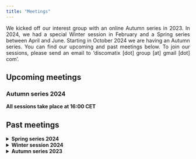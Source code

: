 ```yaml
---
title: "Meetings"
---
```


<style>
body {
  text-align: justify}

h1 {
  text-align: center
}
</style>

We kicked off our interest group with an online Autumn series in 2023. In 2024, we had a special Winter session in February and a Spring series between April and June. Starting in October 2024 we are having an Autumn series. You can find our upcoming and past meetings below. To join our sessions, please send an email to 'discomatix [dot] group [at] gmail [dot] com'.

## Upcoming meetings

### **Autumn series 2024** 

**All sessions take place at 16:00 CET**




## Past meetings


<details>
<summary>**Spring series 2024**</summary>

<details>
<summary>June 11 - **[Tatjana Scheffler](https://tscheffler.github.io/)**, ***Ruhr-Universität Bochum***</summary>

**Experimental Approaches to the Semantics and Pragmatics of Emojis**

Emojis are frequently used in digital communication: some estimates state that about every second chat message contains an emoji. This, together with the fact that they have replaced a range of other non-standard features of online writing, indicates that emojis fill a linguistic gap and carry important semantic and pragmatic information.
Recently, linguists have started to address the specific semantic and pragmatic role of emojis not only theoretically and based on corpus data, but also experimentally. In the talk, I will present recent research we have carried out jointly with collaborators, investigating the meaning of different types of emojis using rating studies, but also self-paced reading and free text questions.

In particular, I will report recent results on deriving semantic norms for face emojis (from four language communities) from human participants, and testing the subtle meaning differences between emojis that look visually similar. In this experiment, we compared emoji pairs with a visual difference that either does or does not correspond to a difference in human facial expressions according to an adaptation of the Facial Action Coding System. Our results show that the small differences between emoji pairs are meaningful in all pairs whether or not they correspond to human facial differences. This supports a lexicalist approach to emoji semantics, which treats face emojis as conventionalized signals rather than mere pictures of faces.

*For a recording of this talk, send us an email.*
</details>

<details>
<summary>May 14 - **Panel discussion with [Ira Noveck](https://sites.google.com/site/iranoveck)**, ***Centre National de la Recherche Scientifique***, **[Napoleon Katsos](https://sites.google.com/site/napoleonkatsos/home)**, ***University of Cambridge***, **[Petra Schumacher](https://idsl1.phil-fak.uni-koeln.de/en/personen/professorenseiten/prof-dr-petra-b-schumacher)**, ***University of Cologne***</summary>

**The past, present, and future of experimental pragmatics**

For our special panel session we have invited three of the founding figures of the experimental pragmatics research program: Ira Noveck (Centre National de la Recherche Scientifique), Napoleon Katsos (University of Cambridge), and Petra Schumacher (University of Cologne). Their extensive experience in the field and varying backgrounds promise a lively discussion on some of the core questions in our field. The panelists will share their insights into questions related to the bridging of theory and experimental practice, methodology, as well as the current theoretical landscape and how it affects the future of experimental research on discourse and pragmatics, as well as questions from the audience.

*For a recording of this talk, send us an email.*
</details>

<details>
<summary>April 9 - **[Nicole Gotzner](https://sites.google.com/view/nicolegotzner)**, ***Osnabrück University***</summary>

**Bringing Grice to the lab: How to do interactive experiments on pragmatics and communication**

Since Grice’s monumental proposal, communication is construed as a cooperative enterprise involving a speaker and a hearer. Yet most experimental research in Cognitive Science is monadic and this is at odds with the fact that communication is a joint activity (Pickering and Garrod, 2021). Moreover, it presents us with an empirical gap: almost no fair empirical test of the Gricean model exists. I will discuss two strands of research that try to close this gap. (1) Work on implicature with interactive dialog experiments (e.g. Gotzner and Benz, 2018; Benz and Gotzner, 2021) and (2) ongoing research on referential communication about concepts with Kristina Kobrock and Charlotte Uhlemann. At the end of my talk, I will briefly discuss how multi-agent modeling tools can be used to tackle core questions about communication.

*For a recording of this talk, send us an email.*
</details>
</details>

<details>
<summary>**Winter session 2024**</summary>

On February 6 we had a special themed session on multimodality in discourse and pragmatics with 5-min flash talks by the speakers below. 

**[Anita Slonimska](https://www.mpi.nl/people/slonimska-anita)**, ***Max Planck Institute of Psycholinguistics***

**Rethinking communicative efficiency: Insights from sign languages**\
\

**[Jonas Nölle](https://scholar.google.co.uk/citations?user=iISC70gAAAAJ&hl=en)**, ***University of Glasgow***

**More than affect: Facial expressions serve as pragmatic signals in multimodal communication**\
\

**[Schuyler Laparle](https://sites.google.com/view/schuyler-laparle/)**, ***Tilburg University***

**The iconicity of abstract structure: Gesturing discourse relations**


*For a recording of this session, send us an email.*
</details>

<details>
<summary>**Autumn series 2023**</summary>

<details>
<summary>December 6 - **[Vera Demberg](https://www.uni-saarland.de/lehrstuhl/demberg/members/verademberg.html)**, ***Saarland University***</summary>

**Combining experimental work with computational modelling to better understand pragmatic processing**

In this talk, I will argue that complementing experimental research with computational modelling can be highly beneficial for developing a deeper understanding of pragmatic processing in humans. I will illustrate this claim with an example from current research at our lab, where we investigated how comprehenders adapt to speaker-specific use of uncertainty expressions (e.g., one speaker uses the word “probably” rather generously in situations where the probability of the event is not all that high, vs. another speaker who uses the word “probably” more cautiously). Specifically, we were interested in individual differences between study participants with respect to how strongly they adapt their expectations / interpretations to how they have experienced the two speakers use uncertainty expressions like “probably”. We examined how any differences in adaptation are related to individual differences between participants (working memory updating, reasoning ability, linguistic experience, theory of mind abilities). In the experiment we found a correlation between adaptation strength and abilities in terms of working memory updating as measured by the keep track task. I will discuss our efforts in constructing a computational model of this effect, and what additional questions this exercise brought up.

*For a recording of this talk, send us an email.*
</details>

<details>
<summary>November 15 - **[Ingmar Brilmayer](https://idsl1.phil-fak.uni-koeln.de/personen/lehrende-a-z/dr-ingmar-brilmayer)**, ***University of Cologne***</summary>

**Combined eyetracking and EEG in an interactive setting: the what, the why and the wherefore**

In this talk, I will talk about setup, data recording and data analysis in our interactive laboratory in Cologne. In the first part of the talk, I will talk about the requirements for interactive research in terms of hardware and software. In the second part of the talk, I will present two studies that we designed and conducted in our lab, the difficulties with building the experiment, as well as with data analysis that arise from the naturalistic design of the studies. In the last part, I will present results of these experiments, showing that, despite all the difficulties, it is worth the effort.

*For a recording of this talk, send us an email.*
</details>

<details>
<summary>October 18 - **[Chris Cummins](https://www.crcummins.com/)**, ***University of Edinburgh***</summary>

**Psychic linguistics?**

Readers of experimental linguistics papers can occasionally be struck by a curious sensation. Based on what’s in the methods section, you don’t know whether a particular manipulation will make a difference to the outcome variable (say, response time), or in which direction it will shift if so. But when you look at the full lists of stimuli, you suddenly develop a strong sense of what’s going to happen, and that premonition comes true upon reading the rest of the paper.

In this talk I use this idea briefly to discuss three points: whether we’re allowed to ‘accidentally’ introduce confounds in our materials; how the main-text examples in a paper relate to what’s in the appendix; and under what circumstances it’s really necessary to leave the armchair and actually run a study.
</details>
</details>
